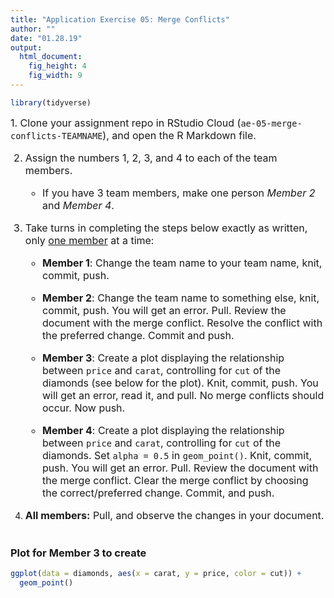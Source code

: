 ```yaml
---
title: "Application Exercise 05: Merge Conflicts"
author: ""
date: "01.28.19"
output: 
  html_document: 
    fig_height: 4
    fig_width: 9
---
```


```r
library(tidyverse)
```

<font size="3">
1. Clone your assignment repo in RStudio Cloud (`ae-05-merge-conflicts-TEAMNAME`), 
and open the R Markdown file.

2. Assign the numbers 1, 2, 3, and 4 to each of the team members.
    - If you have 3 team members, make one person *Member 2* and *Member 4*.

3. Take turns in completing the steps below exactly as written, only <u>one member</u> at a time:

    - **Member 1**: Change the team name to your team name, knit, commit, push.
    
    - **Member 2**: Change the team name to something else, knit, commit, push. You 
will get an error. Pull. Review the document with the merge conflict. Resolve 
the conflict with the preferred change. Commit and push.

    - **Member 3**: Create a plot displaying the relationship between `price` and `carat`, 
controlling for `cut` of the diamonds (see below for the plot). Knit, 
commit, push. You will get an error, read it, and pull. No merge conflicts should 
occur. Now push.

    - **Member 4**: Create a plot displaying the relationship between `price` and `carat`, 
controlling for `cut` of the diamonds. Set `alpha = 0.5` in `geom_point()`. Knit, commit, push. You will get an error. Pull. Review the document with the merge conflict. Clear the merge conflict by choosing the correct/preferred change. Commit, and push.

4. **All members:** Pull, and observe the changes in your document.
</font>
<br><br>

### Plot for Member 3 to create

```r
ggplot(data = diamonds, aes(x = carat, y = price, color = cut)) +
  geom_point()
```